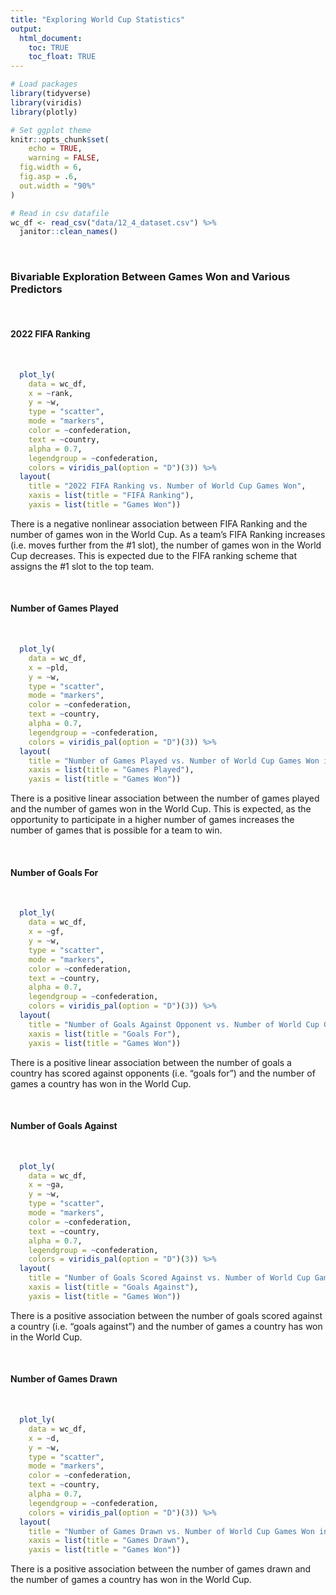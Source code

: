 ```yaml
---
title: "Exploring World Cup Statistics"
output: 
  html_document:
    toc: TRUE
    toc_float: TRUE
---
```


<style type="text/css">

h1.title {
  text-align: center;
}

</style>

```r
# Load packages
library(tidyverse)
library(viridis)
library(plotly)

# Set ggplot theme
knitr::opts_chunk$set(
	echo = TRUE,
	warning = FALSE,
  fig.width = 6,
  fig.asp = .6,
  out.width = "90%"
)
```

```r
# Read in csv datafile
wc_df <- read_csv("data/12_4_dataset.csv") %>%
  janitor::clean_names() 
```
<br>

### Bivariable Exploration Between Games Won and Various Predictors

<br>

#### 2022 FIFA Ranking

<br>

```r
  plot_ly(
    data = wc_df,
    x = ~rank, 
    y = ~w,
    type = "scatter",
    mode = "markers",
    color = ~confederation, 
    text = ~country, 
    alpha = 0.7, 
    legendgroup = ~confederation,
    colors = viridis_pal(option = "D")(3)) %>% 
  layout(
    title = "2022 FIFA Ranking vs. Number of World Cup Games Won", 
    xaxis = list(title = "FIFA Ranking"), 
    yaxis = list(title = "Games Won"))
```
There is a negative nonlinear association between FIFA Ranking and the number of games won in the World Cup. As a team's FIFA Ranking increases (i.e. moves further from the #1 slot), the number of games won in the World Cup decreases. This is expected due to the FIFA ranking scheme that assigns the #1 slot to the top team.

<br>

#### Number of Games Played

<br>

```r
  plot_ly(
    data = wc_df,
    x = ~pld, 
    y = ~w,
    type = "scatter",
    mode = "markers",
    color = ~confederation, 
    text = ~country, 
    alpha = 0.7, 
    legendgroup = ~confederation,
    colors = viridis_pal(option = "D")(3)) %>% 
  layout(
    title = "Number of Games Played vs. Number of World Cup Games Won in the World Cup", 
    xaxis = list(title = "Games Played"), 
    yaxis = list(title = "Games Won"))
```
There is a positive linear association between the number of games played and the number of games won in the World Cup. This is expected, as the opportunity to participate in a higher number of games increases the number of games that is possible for a team to win.

<br>

#### Number of Goals For

<br>

```r
  plot_ly(
    data = wc_df,
    x = ~gf, 
    y = ~w,
    type = "scatter",
    mode = "markers",
    color = ~confederation, 
    text = ~country, 
    alpha = 0.7, 
    legendgroup = ~confederation,
    colors = viridis_pal(option = "D")(3)) %>% 
  layout(
    title = "Number of Goals Against Opponent vs. Number of World Cup Games Won in the World Cup", 
    xaxis = list(title = "Goals For"), 
    yaxis = list(title = "Games Won"))
```
There is a positive linear association between the number of goals a country has scored against opponents (i.e. "goals for") and the number of games a country has won in the World Cup. 

<br>

#### Number of Goals Against

<br>

```r
  plot_ly(
    data = wc_df,
    x = ~ga, 
    y = ~w,
    type = "scatter",
    mode = "markers",
    color = ~confederation, 
    text = ~country, 
    alpha = 0.7, 
    legendgroup = ~confederation,
    colors = viridis_pal(option = "D")(3)) %>% 
  layout(
    title = "Number of Goals Scored Against vs. Number of World Cup Games Won in the World Cup",
    xaxis = list(title = "Goals Against"), 
    yaxis = list(title = "Games Won"))
```
There is a positive association between the number of goals scored against a country (i.e. "goals against") and the number of games a country has won in the World Cup. 

<br>

#### Number of Games Drawn

<br>

```r
  plot_ly(
    data = wc_df,
    x = ~d, 
    y = ~w,
    type = "scatter",
    mode = "markers",
    color = ~confederation, 
    text = ~country, 
    alpha = 0.7, 
    legendgroup = ~confederation,
    colors = viridis_pal(option = "D")(3)) %>% 
  layout(
    title = "Number of Games Drawn vs. Number of World Cup Games Won in the World Cup", 
    xaxis = list(title = "Games Drawn"), 
    yaxis = list(title = "Games Won"))
```
There is a positive association between the number of games drawn and the number of games a country has won in the World Cup. 
